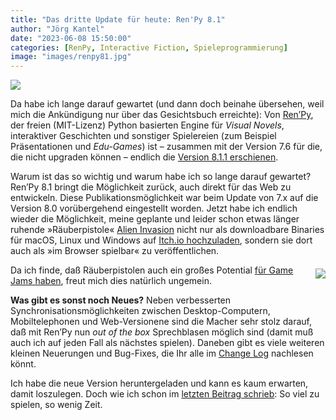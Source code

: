 ```yaml
---
title: "Das dritte Update für heute: Ren'Py 8.1"
author: "Jörg Kantel"
date: "2023-06-08 15:50:00"
categories: [RenPy, Interactive Fiction, Spieleprogrammierung]
image: "images/renpy81.jpg"
---
```


[![](images/renpy81-b.jpg)](https://www.renpy.org/static/8.1.jpg)

Da habe ich lange darauf gewartet (und dann doch beinahe übersehen, weil mich die Ankündigung nur über das Gesichtsbuch erreichte): Von [Ren'Py](http://cognitiones.kantel-chaos-team.de/multimedia/spieleprogrammierung/renpy.html), der freien (MIT-Lizenz) Python basierten Engine für *Visual Novels*, interaktiver Geschichten und sonstiger Spielereien (zum Beispiel Präsentationen und *Edu-Games*) ist -- zusammen mit der Version 7.6 für die, die nicht upgraden können -- endlich die [Version 8.1.1 erschienen](https://www.renpy.org/release/8.1.1).

Warum ist das so wichtig und warum habe ich so lange darauf gewartet? Ren'Py 8.1 bringt die Möglichkeit zurück, auch direkt für das Web zu entwickeln. Diese Publikationsmöglichkeit war beim Update von 7.x auf die Version 8.0 vorübergehend eingestellt worden. Jetzt habe ich endlich wieder die Möglichkeit, meine geplante und leider schon etwas länger ruhende »Räuberpistole« [Alien Invasion](https://kantel.github.io/posts/2022122102_alien_invasion_stage_1/) nicht nur als downloadbare Binaries für macOS, Linux und Windows auf [Itch.io hochzuladen](https://kantel.itch.io/alien-attack-renpy-test), sondern sie dort auch als »im Browser spielbar« zu veröffentlichen.

<div style="float: right; margin-left: 12px; margin-top: 6px;">![](images/renpy-logo.png)</div>

Da ich finde, daß Räuberpistolen auch ein großes Potential [für Game Jams haben](https://kantel.github.io/posts/2023060702_kenney_game_jam_2023/), freut mich dies natürlich ungemein.

**Was gibt es sonst noch Neues?** Neben verbesserten Synchronisationsmöglichkeiten zwischen Desktop-Computern, Mobiltelephonen und Web-Versionene sind die Macher sehr stolz darauf, daß mit Ren'Py nun *out of the box* Sprechblasen möglich sind (damit muß auch ich auf jeden Fall als nächstes spielen). Daneben gibt es viele weiteren kleinen Neuerungen und Bug-Fixes, die Ihr alle im [Change Log](https://www.renpy.org/doc/html/changelog.html) nachlesen könnt.

Ich habe die neue Version heruntergeladen und kann es kaum erwarten, damit loszulegen. Doch wie ich schon im [letzten Beitrag schrieb](https://kantel.github.io/posts/2023060802_jupyterlab_4/): So viel zu spielen, so wenig Zeit.